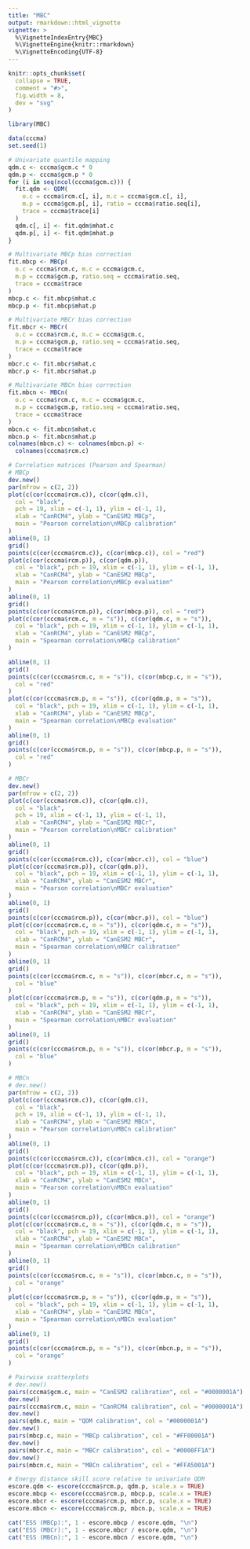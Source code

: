 ```yaml
---
title: "MBC"
output: rmarkdown::html_vignette
vignette: >
  %\VignetteIndexEntry{MBC}
  %\VignetteEngine{knitr::rmarkdown}
  %\VignetteEncoding{UTF-8}
---
```


```r
knitr::opts_chunk$set(
  collapse = TRUE,
  comment = "#>", 
  fig.width = 8, 
  dev = "svg"
)
```

```r
library(MBC)
```

```r
data(cccma)
set.seed(1)

# Univariate quantile mapping
qdm.c <- cccma$gcm.c * 0
qdm.p <- cccma$gcm.p * 0
for (i in seq(ncol(cccma$gcm.c))) {
  fit.qdm <- QDM(
    o.c = cccma$rcm.c[, i], m.c = cccma$gcm.c[, i],
    m.p = cccma$gcm.p[, i], ratio = cccma$ratio.seq[i],
    trace = cccma$trace[i]
  )
  qdm.c[, i] <- fit.qdm$mhat.c
  qdm.p[, i] <- fit.qdm$mhat.p
}

# Multivariate MBCp bias correction
fit.mbcp <- MBCp(
  o.c = cccma$rcm.c, m.c = cccma$gcm.c,
  m.p = cccma$gcm.p, ratio.seq = cccma$ratio.seq,
  trace = cccma$trace
)
mbcp.c <- fit.mbcp$mhat.c
mbcp.p <- fit.mbcp$mhat.p

# Multivariate MBCr bias correction
fit.mbcr <- MBCr(
  o.c = cccma$rcm.c, m.c = cccma$gcm.c,
  m.p = cccma$gcm.p, ratio.seq = cccma$ratio.seq,
  trace = cccma$trace
)
mbcr.c <- fit.mbcr$mhat.c
mbcr.p <- fit.mbcr$mhat.p

# Multivariate MBCn bias correction
fit.mbcn <- MBCn(
  o.c = cccma$rcm.c, m.c = cccma$gcm.c,
  m.p = cccma$gcm.p, ratio.seq = cccma$ratio.seq,
  trace = cccma$trace
)
mbcn.c <- fit.mbcn$mhat.c
mbcn.p <- fit.mbcn$mhat.p
colnames(mbcn.c) <- colnames(mbcn.p) <-
  colnames(cccma$rcm.c)
```

```r
# Correlation matrices (Pearson and Spearman)
# MBCp
dev.new()
par(mfrow = c(2, 2))
plot(c(cor(cccma$rcm.c)), c(cor(qdm.c)),
  col = "black",
  pch = 19, xlim = c(-1, 1), ylim = c(-1, 1),
  xlab = "CanRCM4", ylab = "CanESM2 MBCp",
  main = "Pearson correlation\nMBCp calibration"
)
abline(0, 1)
grid()
points(c(cor(cccma$rcm.c)), c(cor(mbcp.c)), col = "red")
plot(c(cor(cccma$rcm.p)), c(cor(qdm.p)),
  col = "black", pch = 19, xlim = c(-1, 1), ylim = c(-1, 1),
  xlab = "CanRCM4", ylab = "CanESM2 MBCp",
  main = "Pearson correlation\nMBCp evaluation"
)
abline(0, 1)
grid()
points(c(cor(cccma$rcm.p)), c(cor(mbcp.p)), col = "red")
plot(c(cor(cccma$rcm.c, m = "s")), c(cor(qdm.c, m = "s")),
  col = "black", pch = 19, xlim = c(-1, 1), ylim = c(-1, 1),
  xlab = "CanRCM4", ylab = "CanESM2 MBCp",
  main = "Spearman correlation\nMBCp calibration"
)

abline(0, 1)
grid()
points(c(cor(cccma$rcm.c, m = "s")), c(cor(mbcp.c, m = "s")),
  col = "red"
)
plot(c(cor(cccma$rcm.p, m = "s")), c(cor(qdm.p, m = "s")),
  col = "black", pch = 19, xlim = c(-1, 1), ylim = c(-1, 1),
  xlab = "CanRCM4", ylab = "CanESM2 MBCp",
  main = "Spearman correlation\nMBCp evaluation"
)
abline(0, 1)
grid()
points(c(cor(cccma$rcm.p, m = "s")), c(cor(mbcp.p, m = "s")),
  col = "red"
)
```

```r
# MBCr
dev.new()
par(mfrow = c(2, 2))
plot(c(cor(cccma$rcm.c)), c(cor(qdm.c)),
  col = "black",
  pch = 19, xlim = c(-1, 1), ylim = c(-1, 1),
  xlab = "CanRCM4", ylab = "CanESM2 MBCr",
  main = "Pearson correlation\nMBCr calibration"
)
abline(0, 1)
grid()
points(c(cor(cccma$rcm.c)), c(cor(mbcr.c)), col = "blue")
plot(c(cor(cccma$rcm.p)), c(cor(qdm.p)),
  col = "black", pch = 19, xlim = c(-1, 1), ylim = c(-1, 1),
  xlab = "CanRCM4", ylab = "CanESM2 MBCr",
  main = "Pearson correlation\nMBCr evaluation"
)
abline(0, 1)
grid()
points(c(cor(cccma$rcm.p)), c(cor(mbcr.p)), col = "blue")
plot(c(cor(cccma$rcm.c, m = "s")), c(cor(qdm.c, m = "s")),
  col = "black", pch = 19, xlim = c(-1, 1), ylim = c(-1, 1),
  xlab = "CanRCM4", ylab = "CanESM2 MBCr",
  main = "Spearman correlation\nMBCr calibration"
)
abline(0, 1)
grid()
points(c(cor(cccma$rcm.c, m = "s")), c(cor(mbcr.c, m = "s")),
  col = "blue"
)
plot(c(cor(cccma$rcm.p, m = "s")), c(cor(qdm.p, m = "s")),
  col = "black", pch = 19, xlim = c(-1, 1), ylim = c(-1, 1),
  xlab = "CanRCM4", ylab = "CanESM2 MBCr",
  main = "Spearman correlation\nMBCr evaluation"
)
abline(0, 1)
grid()
points(c(cor(cccma$rcm.p, m = "s")), c(cor(mbcr.p, m = "s")),
  col = "blue"
)
```


```r
# MBCn
# dev.new()
par(mfrow = c(2, 2))
plot(c(cor(cccma$rcm.c)), c(cor(qdm.c)),
  col = "black",
  pch = 19, xlim = c(-1, 1), ylim = c(-1, 1),
  xlab = "CanRCM4", ylab = "CanESM2 MBCn",
  main = "Pearson correlation\nMBCn calibration"
)
abline(0, 1)
grid()
points(c(cor(cccma$rcm.c)), c(cor(mbcn.c)), col = "orange")
plot(c(cor(cccma$rcm.p)), c(cor(qdm.p)),
  col = "black", pch = 19, xlim = c(-1, 1), ylim = c(-1, 1),
  xlab = "CanRCM4", ylab = "CanESM2 MBCn",
  main = "Pearson correlation\nMBCn evaluation"
)
abline(0, 1)
grid()
points(c(cor(cccma$rcm.p)), c(cor(mbcn.p)), col = "orange")
plot(c(cor(cccma$rcm.c, m = "s")), c(cor(qdm.c, m = "s")),
  col = "black", pch = 19, xlim = c(-1, 1), ylim = c(-1, 1),
  xlab = "CanRCM4", ylab = "CanESM2 MBCn",
  main = "Spearman correlation\nMBCn calibration"
)
abline(0, 1)
grid()
points(c(cor(cccma$rcm.c, m = "s")), c(cor(mbcn.c, m = "s")),
  col = "orange"
)
plot(c(cor(cccma$rcm.p, m = "s")), c(cor(qdm.p, m = "s")),
  col = "black", pch = 19, xlim = c(-1, 1), ylim = c(-1, 1),
  xlab = "CanRCM4", ylab = "CanESM2 MBCn",
  main = "Spearman correlation\nMBCn evaluation"
)
abline(0, 1)
grid()
points(c(cor(cccma$rcm.p, m = "s")), c(cor(mbcn.p, m = "s")),
  col = "orange"
)
```

```r
# Pairwise scatterplots
# dev.new()
pairs(cccma$gcm.c, main = "CanESM2 calibration", col = "#0000001A")
dev.new()
pairs(cccma$rcm.c, main = "CanRCM4 calibration", col = "#0000001A")
dev.new()
pairs(qdm.c, main = "QDM calibration", col = "#0000001A")
dev.new()
pairs(mbcp.c, main = "MBCp calibration", col = "#FF00001A")
dev.new()
pairs(mbcr.c, main = "MBCr calibration", col = "#0000FF1A")
dev.new()
pairs(mbcn.c, main = "MBCn calibration", col = "#FFA5001A")

# Energy distance skill score relative to univariate QDM
escore.qdm <- escore(cccma$rcm.p, qdm.p, scale.x = TRUE)
escore.mbcp <- escore(cccma$rcm.p, mbcp.p, scale.x = TRUE)
escore.mbcr <- escore(cccma$rcm.p, mbcr.p, scale.x = TRUE)
escore.mbcn <- escore(cccma$rcm.p, mbcn.p, scale.x = TRUE)

cat("ESS (MBCp):", 1 - escore.mbcp / escore.qdm, "\n")
cat("ESS (MBCr):", 1 - escore.mbcr / escore.qdm, "\n")
cat("ESS (MBCn):", 1 - escore.mbcn / escore.qdm, "\n")
```
